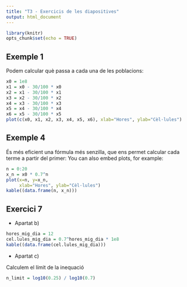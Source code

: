 ```yaml
---
title: "T3 - Exercicis de les diapositives"
output: html_document
---
```


```r
library(knitr)
opts_chunk$set(echo = TRUE)
```

## Exemple 1

Podem calcular què passa a cada una de les poblacions:

```r
x0 = 1e8
x1 = x0 - 30/100 * x0
x2 = x1 - 30/100 * x1
x3 = x2 - 30/100 * x2
x4 = x3 - 30/100 * x3
x5 = x4 - 30/100 * x4
x6 = x5 - 30/100 * x5
plot(c(x0, x1, x2, x3, x4, x5, x6), xlab="Hores", ylab="Cèl·lules")
```


## Exemple 4

És més eficient una fórmula més senzilla, que ens permet calcular cada terme a partir del primer:
You can also embed plots, for example:

```r
n = 0:20
x_n = x0 * 0.7^n
plot(x=n, y=x_n, 
     xlab="Hores", ylab="Cèl·lules")
kable((data.frame(n, x_n)))
```


## Exercici 7

* Apartat b) 

```r
hores_mig_dia = 12
cel.lules_mig_dia = 0.7^hores_mig_dia * 1e8
kable((data.frame(cel.lules_mig_dia)))
```


* Apartat c) 

Calculem el límit de la inequació

```r
n_limit = log10(0.25) / log10(0.7)
```

